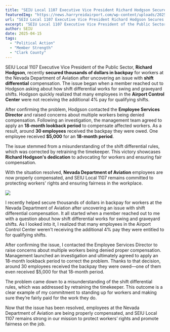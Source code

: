 ---
title: "SEIU Local 1107 Executive Vice President Richard Hodgson Secures Backpay for Nevada Department of Aviation Workers"
featuredImg: "https://news.harryreidairport.com/wp-content/uploads/2025/01/HSP-624-scaled.jpg"
url: "SEIU Local 1107 Executive Vice President Richard Hodgson Secures Backpay for Nevada Department of Aviation Workers"
excerpt: "SEIU Local 1107 Executive Vice President of the Public Sector, Richard Hodgson, recently secured thousands of dollars in backpay for workers at the Nevada Department of Aviation after uncovering an issue with shift differential compensation."
author: SEIU
date: 2025-04-15
tags:
  - "Political Action"
  - "Member Strength"
  - "Clark County"
---


SEIU Local 1107 Executive Vice President of the Public Sector, **Richard Hodgson**, recently **secured thousands of dollars in backpay** for workers at the Nevada Department of Aviation after uncovering an issue with **shift differential** compensation. The issue began when a member reached out to Hodgson asking about how shift differential works for swing and graveyard shifts. Hodgson quickly realized that many employees in the **Airport Control Center** were not receiving the additional 4% pay for qualifying shifts. 

After confirming the problem, Hodgson contacted the **Employee Services Director** and raised concerns about multiple workers being denied compensation. Following an investigation, the management team agreed to apply an **18-month lookback period** to compensate affected workers. As a result, around **30 employees** received the backpay they were owed. One employee received **$5,000** for an **18-month period**.

The issue stemmed from a misunderstanding of the shift differential rules, which was corrected by retraining the timekeeper. This victory showcases **Richard Hodgson's dedication** to advocating for workers and ensuring fair compensation. 

With the situation resolved, **Nevada Department of Aviation** employees are now properly compensated, and SEIU Local 1107 remains committed to protecting workers' rights and ensuring fairness in the workplace. 

![](/post_imgs/2025/Hodge.png)

I recently helped secure thousands of dollars in backpay for workers at the Nevada Department of Aviation after uncovering an issue with shift differential compensation. It all started when a member reached out to me with a question about how shift differential works for swing and graveyard shifts. As I looked into it, I realized that many employees in the Airport Control Center weren't receiving the additional 4% pay they were entitled to for qualifying shifts.

After confirming the issue, I contacted the Employee Services Director to raise concerns about multiple workers being denied proper compensation. Management launched an investigation and ultimately agreed to apply an 18-month lookback period to correct the problem. Thanks to that decision, around 30 employees received the backpay they were owed—one of them even received $5,000 for that 18-month period. 

The problem came down to a misunderstanding of the shift differential rules, which was addressed by retraining the timekeeper. This outcome is a clear example of my commitment to standing up for workers and making sure they’re fairly paid for the work they do. 

Now that the issue has been resolved, employees at the Nevada Department of Aviation are being properly compensated, and SEIU Local 1107 remains strong in our mission to protect workers’ rights and promote fairness on the job. 
